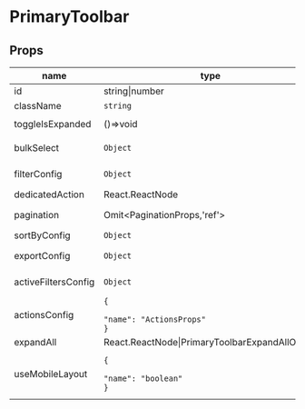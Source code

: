 
# PrimaryToolbar
<ExampleComponent source="PrimaryToolbar/expand-all.js" name="expand all.js" /><ExampleComponent source="PrimaryToolbar/filter-categories.js" name="filter categories.js" /><ExampleComponent source="PrimaryToolbar/simple-toolbar.js" name="simple toolbar.js" /><ExampleComponent source="PrimaryToolbar/toolbar-actions.js" name="toolbar actions.js" /><ExampleComponent source="PrimaryToolbar/toolbar-chips.js" name="toolbar chips.js" /><ExampleComponent source="PrimaryToolbar/with-bulkselect.js" name="with bulkselect.js" />

## Props

|name|type|default|description|
|----|----|-------|-----------|
|id|string&#124;number|||
|className|`string`|||
|toggleIsExpanded|()=&gt;void|`() => undefined`||
|bulkSelect|<code>Object</code>|| [BulkSelect props](/fec/modules/components/BulkSelect)|
|filterConfig|<code>Object</code>|| [ConditionalFilter props](/fec/modules/components/ConditionalFilter)|
|dedicatedAction|React.ReactNode|||
|pagination|Omit&lt;PaginationProps,'ref'&gt;|| [PF pagination props](https://www.patternfly.org/v4/components/pagination#pagination)|
|sortByConfig|<code>Object</code>|| [SortBy props](/fec/modules/components/SortBy)|
|exportConfig|<code>Object</code>|| [DownloadButton props](/fec/modules/components/DownloadButton)|
|activeFiltersConfig|<code>Object</code>|| [FilterChips props](/fec/modules/components/FilterChips)|
|actionsConfig|<code>&#123;<br/><span className="default-prop-spacer"></span><span className="default-prop-spacer"></span><span className="default-prop-spacer"></span> "name": "ActionsProps"<br />&#125;</code>|||
|expandAll|React.ReactNode&#124;PrimaryToolbarExpandAllObject|||
|useMobileLayout|<code>&#123;<br/><span className="default-prop-spacer"></span><span className="default-prop-spacer"></span><span className="default-prop-spacer"></span> "name": "boolean"<br />&#125;</code>||Use PF [toolbar toggle component for conditional filter](https://www.patternfly.org/v4/components/toolbar/react/component-managed-toggle-groups/)|



